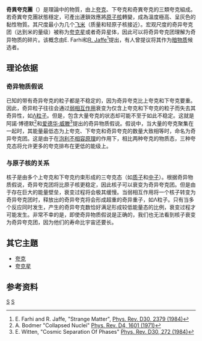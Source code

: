 '''奇異夸克團'''（{{lang-en|'''Strangelet'''}}）是理論中的物質，由上[[夸克|夸克]]、下夸克和奇異夸克的三類夸克組成。若奇異夸克團狀態穩定，可產出連鎖效應將[[原子核|原子核]]轉變，成為溫度極高、呈灰色的黏性物質{{Citation needed}}。其尺度最小为几个[[飞米|飞米]]（质量和轻原子核接近）。宏观尺度的奇异夸克团（达到米的量级）被称为[[夸克星|夸克星]]或者奇异星体，因此可以将奇异夸克团理解为奇异物质的碎片。该概念由E. Farhi和[[Robert_Jaffe|R. Jaffe]]<ref name = 'Farhi and Jaffe'>E. Farhi and R. Jaffe, "Strange Matter", [http://prola.aps.org/abstract/PRD/v30/i11/p2379_1 Phys. Rev. D30, 2379 (1984)]</ref>提出，有人曾提议将其作为[[暗物质|暗物质]]候选者。

==理论依据==
===奇异物质假说===
已知的带有奇异夸克的粒子都是不稳定的，因为奇异夸克比上夸克和下夸克要重。因此，奇异粒子往往会通过[[弱相互作用|弱相互作用]]衰变为仅含上夸克和下夸克的粒子而失去其奇异性，如[[Λ粒子|Λ粒子]]。但是，包含大量夸克的状态却可能不至于如此不稳定。这就是阿諾·博德默<ref name='Bodmer'>A. Bodmer "Collapsed Nuclei" [http://prola.aps.org/abstract/PRD/v4/i6/p1601_1 Phys. Rev. D4, 1601 (1971)]</ref>和[[爱德华·威滕|爱德华·威滕]]<ref name='Witten'>E. Witten, "Cosmic Separation Of Phases" [http://prola.aps.org/abstract/PRD/v30/i2/p272_1 Phys. Rev. D30, 272 (1984)]</ref>提出的奇异物质假说。假说中，当大量的夸克聚集在一起时，其能量最低态为上夸克、下夸克和奇异夸克的数量大致相等时，命名为奇异夸克团。这是由于在[[泡利不相容原理|泡利不相容原理]]的作用下，相比两种夸克的物质态，三种夸克态将允许更多的夸克排布在更低的能级上。

===与原子核的关系===
核子是由多个上夸克和下夸克约束形成的三夸克态（如[[质子|质子]]和[[中子|中子]]）。根据奇异物质假说，奇异夸克团将比原子核更稳定，因此核子可以衰变为奇异夸克团。但是由于存在巨大的能量壁垒，衰变过程将会极其缓慢。当弱相互作用将一个核子转变为奇异夸克团时，释放出的奇异夸克将会形成超重的奇异重子，如Λ粒子。只有当多个反应同时发生，产生的奇异夸克数恰好满足形成较低能量态的比例，衰变过程才可能发生。非常不幸的是，即使奇异物质假说是正确的，我们也无法看到核子衰变为奇异夸克团，因为他们的寿命比宇宙还要长。

==其它主題==
*[[夸克|夸克]]
*[[夸克星|夸克星]]

==参考资料==
{{reflist|2}}

[[Category:夸克|S]]
[[Category:奇特物质|S]]